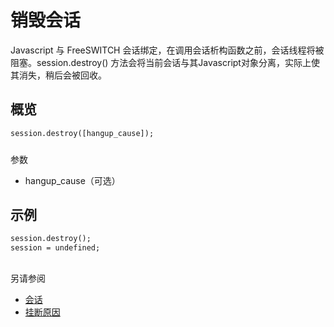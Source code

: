 # 销毁会话

Javascript 与 FreeSWITCH 会话绑定，在调用会话析构函数之前，会话线程将被阻塞。session.destroy() 方法会将当前会话与其Javascript对象分离，实际上使其消失，稍后会被回收。

## 概览

```xml
session.destroy([hangup_cause]);
```

###   
参数

* hangup\_cause（可选）

## 示例

```xml
session.destroy();
session = undefined;
```

##   
另请参阅

* [会话](./index.mdx#methods)
* [挂断原因](../../../Troubleshooting-Debugging/Hangup-Cause-Code-Table_3964945.mdx#about)